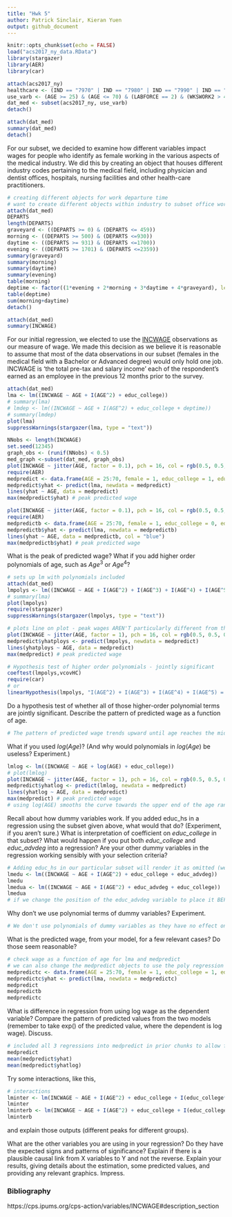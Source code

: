 ---
title: "Hwk 5"
author: Patrick Sinclair, Kieran Yuen
output: github_document
---

```{r include=FALSE}
knitr::opts_chunk$set(echo = FALSE)
load("acs2017_ny_data.RData")
library(stargazer)
library(AER)
library(car)
```
```{r}
attach(acs2017_ny)
healthcare <- (IND == "7970" | IND == "7980" | IND == "7990" | IND == "8070" | IND == "8080" | IND == "8090" | IND == "8170" | IND == "8180" | IND == "8190" | IND == "8270")
use_varb <- (AGE >= 25) & (AGE <= 70) & (LABFORCE == 2) & (WKSWORK2 > 4) & (UHRSWORK >= 35) & (female == 1) & ((educ_college == 1) | (educ_advdeg == 1)) & healthcare
dat_med <- subset(acs2017_ny, use_varb) 
detach()
```
```{r eval=FALSE}
attach(dat_med)
summary(dat_med)
detach()
```
For our subset, we decided to examine how different variables impact wages for people who identify as female working in the various aspects of the medical industry. We did this by creating an object that houses different industry codes pertaining to the medical field, including physician and dentist offices, hospitals, nursing facilities and other health-care practitioners.
```{r eval=FALSE}
# creating different objects for work departure time
# want to create different objects within industry to subset office workers, hospitals, nursing facilities etc
attach(dat_med)
DEPARTS
length(DEPARTS)
graveyard <- ((DEPARTS >= 0) & (DEPARTS <= 459))
morning <- ((DEPARTS >= 500) & (DEPARTS <=930))
daytime <- ((DEPARTS >= 931) & (DEPARTS <=1700))
evening <- ((DEPARTS >= 1701) & (DEPARTS <=2359))
summary(graveyard)
summary(morning)
summary(daytime)
summary(evening)
table(morning)
deptime <- factor((1*evening + 2*morning + 3*daytime + 4*graveyard), levels = c(1, 2, 3, 4), labels = c( "Night", "Grave", "Morn", "Mid"))
table(deptime)
sum(morning+daytime)
detach()
```
```{r echo=FALSE, eval=FALSE}
attach(dat_med)
summary(INCWAGE)
```
For our initial regression, we elected to use the [INCWAGE](https://cps.ipums.org/cps-action/variables/INCWAGE#description_section) observations as our measure of wage. We made this decision as we believe it is reasonable to assume that most of the data observations in our subset (females in the medical field with a Bachelor or Advanced degree) would only hold one job. INCWAGE is 'the total pre-tax and salary income' each of the respondent's earned as an employee in the previous 12 months prior to the survey.

```{r echo = FALSE}
attach(dat_med)
lma <- lm((INCWAGE ~ AGE + I(AGE^2) + educ_college))
# summary(lma)
# lmdep <- lm((INCWAGE ~ AGE + I(AGE^2) + educ_college + deptime))
# summary(lmdep)
plot(lma)
suppressWarnings(stargazer(lma, type = "text"))
```
```{r}
NNobs <- length(INCWAGE)
set.seed(12345)
graph_obs <- (runif(NNobs) < 0.5)
med_graph <-subset(dat_med, graph_obs) 
plot(INCWAGE ~ jitter(AGE, factor = 0.1), pch = 16, col = rgb(0.5, 0.5, 0.5, alpha = 0.2), ylim = c(0,300000), data = med_graph)
require(AER)
medpredict <- data.frame(AGE = 25:70, female = 1, educ_college = 1, educ_advdeg = 1)
medpredict$yhat <- predict(lma, newdata = medpredict)
lines(yhat ~ AGE, data = medpredict)
max(medpredict$yhat) # peak predicted wage
```
```{r}
plot(INCWAGE ~ jitter(AGE, factor = 0.1), pch = 16, col = rgb(0.5, 0.5, 0.5, alpha = 0.2), ylim = c(0,300000), data = med_graph)
require(AER)
medpredictb <- data.frame(AGE = 25:70, female = 1, educ_college = 0, educ_advdeg = 1)
medpredictb$yhat <- predict(lma, newdata = medpredictb)
lines(yhat ~ AGE, data = medpredictb, col = "blue")
max(medpredictb$yhat) # peak predicted wage
```
What is the peak of predicted wage? What if you add higher order polynomials of age, such as $Age^3$ or $Age^4$? 
```{r}
# sets up lm with polynomials included
attach(dat_med)
lmpolys <- lm((INCWAGE ~ AGE + I(AGE^2) + I(AGE^3) + I(AGE^4) + I(AGE^5) + educ_college))
# summary(lma)
plot(lmpolys)
require(stargazer)
suppressWarnings(stargazer(lmpolys, type = "text"))
```
```{r}
# plots line on plot - peak wages AREN'T particularly different from those of the Aged^2 lm
plot(INCWAGE ~ jitter(AGE, factor = 1), pch = 16, col = rgb(0.5, 0.5, 0.5, alpha = 0.2), ylim = c(0,300000), data = med_graph)
medpredict$yhatploys <- predict(lmpolys, newdata = medpredict)
lines(yhatploys ~ AGE, data = medpredict)
max(medpredict) # peak predicted wage
```
```{r}
# Hypothesis test of higher order polynomials - jointly significant
coeftest(lmpolys,vcovHC)
require(car)
# or
linearHypothesis(lmpolys, "I(AGE^2) + I(AGE^3) + I(AGE^4) + I(AGE^5) = 0", test="F")
```

Do a hypothesis test of whether all of those higher-order polynomial terms are jointly significant. Describe the pattern of predicted wage as a function of age. 

```{r}
# The pattern of predicted wage trends upward until age reaches the mid 50s, plateaus until approximately 57 years old then trends down towards 70 years old.
```

What if you used $log(Age)$? (And why would polynomials in $log(Age)$ be useless? Experiment.)

```{r}
lmlog <- lm((INCWAGE ~ AGE + log(AGE) + educ_college))
# plot(lmlog)
plot(INCWAGE ~ jitter(AGE, factor = 1), pch = 16, col = rgb(0.5, 0.5, 0.5, alpha = 0.2), ylim = c(0,300000), data = med_graph)
medpredict$yhatlog <- predict(lmlog, newdata = medpredict)
lines(yhatlog ~ AGE, data = medpredict)
max(medpredict) # peak predicted wage
# using log(AGE) smooths the curve towards the upper end of the age range. We shouldn't use polynomials as they will undo the impact of the log function.
```

Recall about how dummy variables work. If you added educ_hs in a regression using the subset given above, what would that do? (Experiment, if you aren't sure.) What is interpretation of coefficient on *educ_college* in that subset? What would happen if you put both *educ_college* and *educ_advdeg* into a regression? Are your other dummy variables in the regression working sensibly with your selection criteria?

```{r}
# Adding educ_hs in our particular subset will render it as omitted (we haven't included it as a variable in the subset). If we add the educ_advdeg variable, it will also be rendered as omitted, so R can run a comparison.
lmedu <- lm((INCWAGE ~ AGE + I(AGE^2) + educ_college + educ_advdeg))
lmedu
lmedua <- lm((INCWAGE ~ AGE + I(AGE^2) + educ_advdeg + educ_college))
lmedua
# if we change the position of the educ_advdeg variable to place it BEFORE the educ_college variable, R drops the LAST variable from the regression. What is interesting is that whichever variable is included, the coefficient is the absolute same value but has a negative value when educ_college is the included variable.
```
Why don't we use polynomial terms of dummy variables? Experiment.

```{r}
# We don't use polynomials of dummy variables as they have no effect on the regression - 1^x = 1; 0^x = 0.
```
What is the predicted wage, from your model, for a few relevant cases? Do those seem reasonable?
```{r}
# check wage as a function of age for lma and medpredict
# we can also change the medpredict objects to use the poly regression or the log regression
medpredictc <- data.frame(AGE = 25:70, female = 1, educ_college = 1, educ_advdeg = 0)
medpredictc$yhat <- predict(lma, newdata = medpredictc)
medpredict
medpredictb
medpredictc
```

What is difference in regression from using log wage as the dependent variable? Compare the pattern of predicted values from the two models (remember to take exp() of the predicted value, where the dependent is log wage). Discuss.

```{r}
# included all 3 regressions into medpredict in prior chunks to allow for easy comparison in the table
medpredict
mean(medpredict$yhat)
mean(medpredict$yhatlog)
```

Try some interactions, like this,
```{r}
# interactions
lminter <- lm(INCWAGE ~ AGE + I(AGE^2) + educ_college + I(educ_college*AGE) + I(educ_college*(AGE^2)))
lminter
lminterb <- lm(INCWAGE ~ AGE + I(AGE^2) + educ_college + I(educ_college*AGE) + educ_advdeg + I(educ_advdeg*AGE))
lminterb
```
and explain those outputs (different peaks for different groups).

What are the other variables you are using in your regression? Do they have the expected signs and patterns of significance? Explain if there is a plausible causal link from X variables to Y and not the reverse. Explain your results, giving details about the estimation, some predicted values, and providing any relevant graphics. Impress.

### Bibliography
https://cps.ipums.org/cps-action/variables/INCWAGE#description_section
